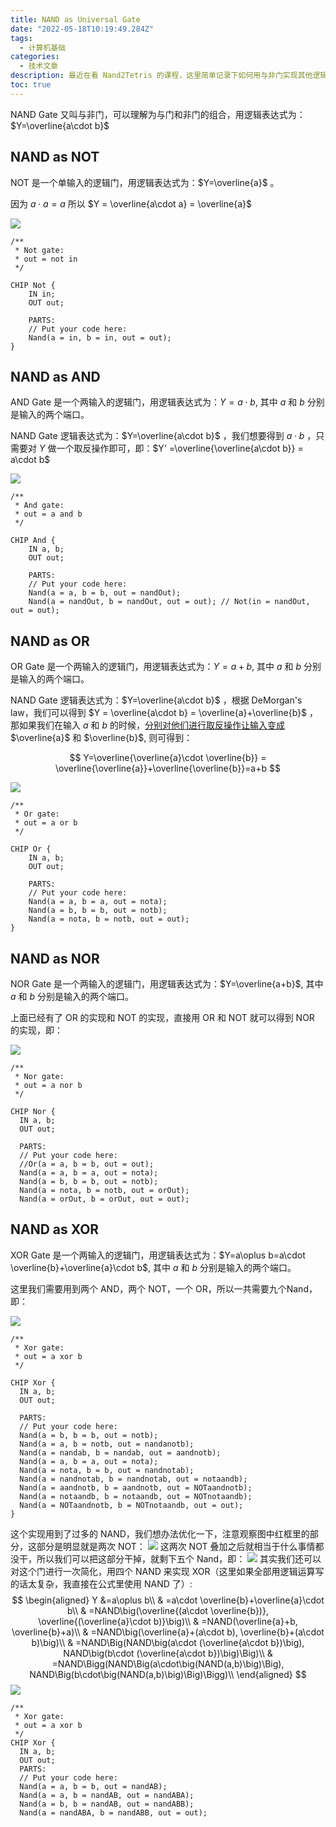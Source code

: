 ```yaml
---
title: NAND as Universal Gate
date: "2022-05-18T10:19:49.284Z"
tags:
  - 计算机基础
categories:
  - 技术文章
description: 最近在看 Nand2Tetris 的课程，这里简单记录下如何用与非门实现其他逻辑门，也就是标题 NAND as Universal Gate。A universal gate is a gate which can implement any Boolean function without need to use any other gate type.
toc: true
---
```


NAND Gate 又叫与非门，可以理解为与门和非门的组合，用逻辑表达式为：$Y=\overline{a\cdot b}$

## NAND as NOT

NOT 是一个单输入的逻辑门，用逻辑表达式为：$Y=\overline{a}$ 。

因为 $a\cdot a = a$ 所以 $Y = \overline{a\cdot a} = \overline{a}$

![](https://raw.githubusercontent.com/w1zd/image-hosting/main/img/2022/05/18/16-09-12-48e2df1cf8e864478f784e00ba475da8-NOT-GATE-7bc3cc.png)

```nand2tetris-hdl
/**
 * Not gate:
 * out = not in
 */

CHIP Not {
    IN in;
    OUT out;

    PARTS:
    // Put your code here:
    Nand(a = in, b = in, out = out);
}
```

## NAND as AND

AND Gate 是一个两输入的逻辑门，用逻辑表达式为：$Y=a\cdot b$, 其中 $a$ 和 $b$ 分别是输入的两个端口。

NAND Gate 逻辑表达式为：$Y=\overline{a\cdot b}$ ，我们想要得到 $a\cdot b$ ，只需要对 $Y$ 做一个取反操作即可，即：$Y' =\overline{\overline{a\cdot b}} = a\cdot b$

![](https://raw.githubusercontent.com/w1zd/image-hosting/main/img/2022/05/18/16-10-00-bebb701c23e2a068c6277fff14c22a7d-AND-GATE-a8a6a7.png)

```nand2tetris-hdl
/**
 * And gate:
 * out = a and b
 */

CHIP And {
    IN a, b;
    OUT out;

    PARTS:
    // Put your code here:
    Nand(a = a, b = b, out = nandOut);
    Nand(a = nandOut, b = nandOut, out = out); // Not(in = nandOut, out = out);
```

## NAND as OR

OR Gate 是一个两输入的逻辑门，用逻辑表达式为：$Y=a+b$, 其中 $a$ 和 $b$ 分别是输入的两个端口。

NAND Gate 逻辑表达式为：$Y=\overline{a\cdot b}$ ，根据 DeMorgan's law，我们可以得到 $Y = \overline{a\cdot b} = \overline{a}+\overline{b}$ ，那如果我们在输入 $a$ 和 $b$ 的时候，<u>分别对他们进行取反操作让输入变成</u> $\overline{a}$ 和 $\overline{b}$, 则可得到：

$$
Y=\overline{\overline{a}\cdot \overline{b}} = \overline{\overline{a}}+\overline{\overline{b}}=a+b
$$

![](https://raw.githubusercontent.com/w1zd/image-hosting/main/img/2022/05/18/16-10-25-06f41ba4e59bf8312619831a257e3060-OR-GATE-f3d009.png)

```nand2tetris-hdl
/**
 * Or gate:
 * out = a or b
 */

CHIP Or {
    IN a, b;
    OUT out;

    PARTS:
    // Put your code here:
    Nand(a = a, b = a, out = nota);
    Nand(a = b, b = b, out = notb);
    Nand(a = nota, b = notb, out = out);
}
```

## NAND as NOR

NOR Gate 是一个两输入的逻辑门，用逻辑表达式为：$Y=\overline{a+b}$, 其中 $a$ 和 $b$ 分别是输入的两个端口。

上面已经有了 OR 的实现和 NOT 的实现，直接用 OR 和 NOT 就可以得到 NOR 的实现，即：

![](https://raw.githubusercontent.com/w1zd/image-hosting/main/img/2022/05/18/16-10-43-25f10b34ee68752199aadd0d459bbc64-NOR-GATE-1ab0cd.png)

```nand2tetris-hdl
/**
 * Nor gate:
 * out = a nor b
 */

CHIP Nor {
  IN a, b;
  OUT out;

  PARTS:
  // Put your code here:
  //Or(a = a, b = b, out = out);
  Nand(a = a, b = a, out = nota);
  Nand(a = b, b = b, out = notb);
  Nand(a = nota, b = notb, out = orOut);
  Nand(a = orOut, b = orOut, out = out);
```

## NAND as XOR

XOR Gate 是一个两输入的逻辑门，用逻辑表达式为：$Y=a\oplus b=a\cdot \overline{b}+\overline{a}\cdot b$, 其中 $a$ 和 $b$ 分别是输入的两个端口。

这里我们需要用到两个 AND，两个 NOT，一个 OR，所以一共需要九个Nand，即：

![](https://raw.githubusercontent.com/w1zd/image-hosting/main/img/2022/05/18/16-10-58-dc900b7758d54247c8e9ee4a6b877fcc-XOR-GATE-9-bcf2ba.png)

```nand2tetris-hdl
/**
 * Xor gate:
 * out = a xor b
 */

CHIP Xor {
  IN a, b;
  OUT out;

  PARTS:
  // Put your code here:
  Nand(a = b, b = b, out = notb);
  Nand(a = a, b = notb, out = nandanotb);
  Nand(a = nandab, b = nandab, out = aandnotb);
  Nand(a = a, b = a, out = nota);
  Nand(a = nota, b = b, out = nandnotab);
  Nand(a = nandnotab, b = nandnotab, out = notaandb);
  Nand(a = aandnotb, b = aandnotb, out = NOTaandnotb);
  Nand(a = notaandb, b = notaandb, out = NOTnotaandb);
  Nand(a = NOTaandnotb, b = NOTnotaandb, out = out);
}
```

这个实现用到了过多的 NAND，我们想办法优化一下，注意观察图中红框里的部分，这部分是明显就是两次 NOT：
![](https://raw.githubusercontent.com/w1zd/image-hosting/main/img/2022/05/18/16-17-08-1c5ce4d174b8376903a0e1a862578ca9-XOR-GATE-9-INFO-98ff40.png)
这两次 NOT 叠加之后就相当于什么事情都没干，所以我们可以把这部分干掉，就剩下五个 Nand，即：
![](https://raw.githubusercontent.com/w1zd/image-hosting/main/img/2022/05/18/16-15-55-916c3a61c8cf02b9c6727c4543e1c6ae-XOR-GATE-5-ed7333.png)
其实我们还可以对这个门进行一次简化，用四个 NAND 来实现 XOR（这里如果全部用逻辑运算写的话太复杂，我直接在公式里使用 NAND 了）:
$$
\begin{aligned}
Y &=a\oplus b\\
&  =a\cdot \overline{b}+\overline{a}\cdot b\\
&  =NAND\big(\overline{(a\cdot \overline{b})}, \overline{(\overline{a}\cdot b)}\big)\\
&  =NAND(\overline{a}+b, \overline{b}+a)\\
&  =NAND\big(\overline{a}+(a\cdot b), \overline{b}+(a\cdot b)\big)\\
&  =NAND\Big(NAND\big(a\cdot (\overline{a\cdot b})\big), NAND\big(b\cdot (\overline{a\cdot b})\big)\Big)\\
&  =NAND\Bigg(NAND\Big(a\cdot\big(NAND(a,b)\big)\Big), NAND\Big(b\cdot\big(NAND(a,b)\big)\Big)\Bigg)\\
\end{aligned}
$$
![](https://raw.githubusercontent.com/w1zd/image-hosting/main/img/2022/05/18/16-18-48-145a55345ab36b1cb39652e8ff9fa102-XOR-GATE-4-9e85a7.png)

```nand2tetris-hdl{9}{numberLines: true}
/**
 * Xor gate:
 * out = a xor b
 */
CHIP Xor {
  IN a, b;
  OUT out;
  PARTS:
  // Put your code here:
  Nand(a = a, b = b, out = nandAB);
  Nand(a = a, b = nandAB, out = nandABA);
  Nand(a = b, b = nandAB, out = nandABB);
  Nand(a = nandABA, b = nandABB, out = out);
```